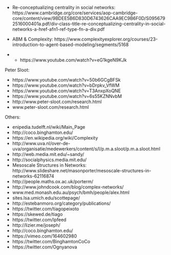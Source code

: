 

- Re-conceptualizing centrality in social networks: https://www.cambridge.org/core/services/aop-cambridge-core/content/view/9BDEE5B6D830D6743626CAA9EC9B6F0D/S0956792516000401a.pdf/div-class-title-re-conceptualizing-centrality-in-social-networks-a-href-afn1-ref-type-fn-a-div.pdf

- ABM & Complexity: https://www.complexityexplorer.org/courses/23-introduction-to-agent-based-modeling/segments/5168
- + https://www.youtube.com/watch?v=eG1kgeN9KJk

Peter Sloot:

- https://www.youtube.com/watch?v=50b6GCgBFSk
- https://www.youtube.com/watch?v=bDrpkv_VfWM
- https://www.youtube.com/watch?v=T3AnxpXoQNE
- https://www.youtube.com/watch?v=6s55KZNNvbM
- http://www.peter-sloot.com/research.html
- www.peter-sloot.com/research.html

Others:

- enipedia.tudelft.nl/wiki/Main_Page
- http://coco.binghamton.edu/
- https://en.wikipedia.org/wiki/Complexity
- http://www.uva.nl/over-de-uva/organisatie/medewerkers/content/s/l/p.m.a.sloot/p.m.a.sloot.html
- http://web.media.mit.edu/~sandy/
- http://socialphysics.media.mit.edu/
- Mesoscale Structures in Networks: http://www.slideshare.net/masonporter/mesoscale-structures-in-networks-62116874
- http://people.maths.ox.ac.uk/porterm/
- http://www.johndcook.com/blog/complex-networks/
- www.med.monash.edu.au/psych/bmh/people/alex.html
- sites.lsa.umich.edu/scottepage/
- http://estebanmoro.org/category/publications/
- https://twitter.com/tiagopeixoto
- https://skewed.de/tiago
- https://twitter.com/lpfeed
- http://lizier.me/joseph/
- http://coco.binghamton.edu/
- https://vimeo.com/164602980
- https://twitter.com/BinghamtonCoCo 
- https://twitter.com/Ognyanova
